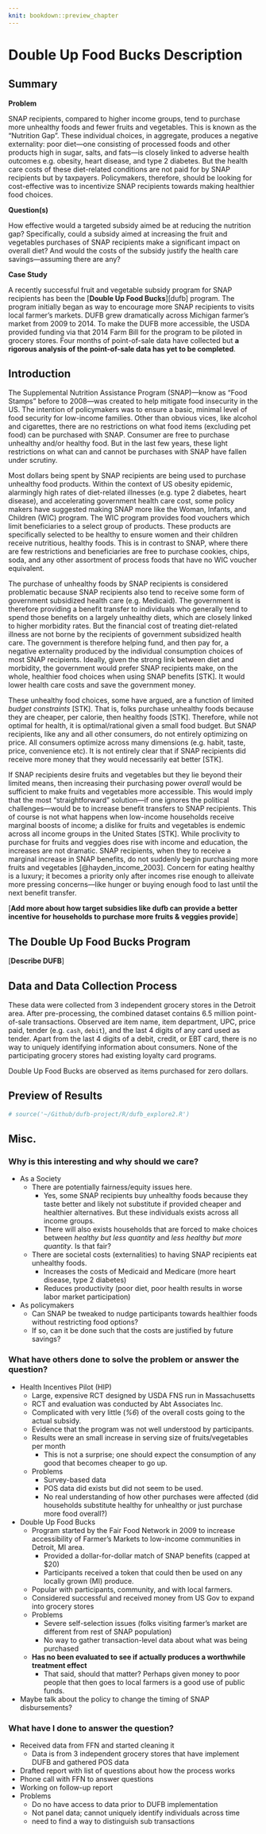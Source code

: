```yaml
---
knit: bookdown::preview_chapter
---
```


# Double Up Food Bucks Description {#DUFB}

## Summary

**Problem**

SNAP recipients, compared to higher income groups, tend to purchase more unhealthy foods and fewer fruits and vegetables. This is known as the "Nutrition Gap". These individual choices, in aggregate, produces a negative externality: poor diet---one consisting of processed foods and other products high in sugar, salts, and fats---is closely linked to adverse health outcomes e.g. obesity, heart disease, and type 2 diabetes. But the health care costs of these diet-related conditions are not paid for by SNAP recipients but by taxpayers. Policymakers, therefore, should be looking for cost-effective was to incentivize SNAP recipients towards making healthier food choices.

**Question(s)**

How effective would a targeted subsidy aimed be at reducing the nutrition gap? Specifically, could a subsidy aimed at increasing the fruit and vegetables purchases of SNAP recipients make a significant impact on overall diet? And would the costs of the subsidy justify the health care savings---assuming there are any?

**Case Study**

A recently successful fruit and vegetable subsidy program for SNAP recipients has been the [**Double Up Food Bucks**][dufb] program. The program initially began as way to encourage more SNAP recipients to visits local farmer's markets. DUFB grew dramatically across Michigan farmer's market from 2009 to 2014. To make the DUFB more accessible, the USDA provided funding via that 2014 Farm Bill for the program to be piloted in grocery stores. Four months of point-of-sale data have collected but **a rigorous analysis of the point-of-sale data has yet to be completed**.


## Introduction

The Supplemental Nutrition Assistance Program (SNAP)---know as "Food Stamps" before to 2008---was created to help mitigate food insecurity in the US. The intention of policymakers was to ensure a basic, minimal level of food security for low-income families. Other than obvious vices, like alcohol and cigarettes, there are no restrictions on what food items (excluding pet food) can be purchased with SNAP. Consumer are free to purchase unhealthy and/or healthy food. But in the last few years, these light restrictions on what can and cannot be purchases with SNAP have fallen under scrutiny.

Most dollars being spent by SNAP recipients are being used to purchase unhealthy food products. Within the context of US obesity epidemic, alarmingly high rates of diet-related illnesses (e.g. type 2 diabetes, heart disease), and accelerating government health care cost, some policy makers have suggested making SNAP more like the Woman, Infants, and Children (WIC) program. The WIC program provides food vouchers which limit beneficiaries to a select group of products. These products are specifically selected to be healthy to ensure women and their children receive nutritious, healthy foods. This is in contrast to SNAP, where there are few restrictions and beneficiaries are free to purchase cookies, chips, soda, and any other assortment of process foods that have no WIC voucher equivalent.

The purchase of unhealthy foods by SNAP recipients is considered problematic because SNAP recipients also tend to receive some form of government subsidized health care (e.g. Medicaid). The government is therefore providing a benefit transfer to individuals who generally tend to spend those benefits on a largely unhealthy diets, which are closely linked to higher morbidity rates. But the financial cost of treating diet-related illness are not borne by the recipients of government subsidized health care. The government is therefore helping fund, and then pay for, a negative externality produced by the individual consumption choices of most SNAP recipients. Ideally, given the strong link between diet and morbidity, the government would prefer SNAP recipients make, on the whole, healthier food choices when using SNAP benefits [STK]. It would lower health care costs and save the government money.

These unhealthy food choices, some have argued, are a function of limited *budget constraints* [STK]. That is, folks purchase unhealthy foods because they are cheaper, per calorie, then healthy foods [STK]. Therefore, while not optimal for health, it is optimal/rational given a small food budget. But SNAP recipients, like any and all other consumers, do not entirely optimizing on price. All consumers optimize across many dimensions (e.g. habit, taste, price, convenience etc). It is not entirely clear that if SNAP recipients did receive more money that they would necessarily eat better [STK].

If SNAP recipients desire fruits and vegetables but they lie beyond their limited means, then increasing their purchasing power *overall* would be sufficient to make fruits and vegetables more accessible. This would imply that the most "straightforward" solution---if one ignores the political challenges---would be to increase benefit transfers to SNAP recipients. This of course is not what happens when low-income households receive marginal boosts of income; a dislike for fruits and vegetables is endemic across all income groups in the United States [STK]. While proclivity to purchase for fruits and veggies does rise with income and education, the increases are not dramatic. SNAP recipients, when they to receive a marginal increase in SNAP benefits, do not suddenly begin purchasing more fruits and vegetables [@hayden_income_2003]. Concern for eating healthy is a luxury; it becomes a priority only after incomes rise enough to alleivate more pressing concerns---like hunger or buying enough food to last until the next benefit transfer.

[**Add more about how target subsidies like dufb can provide a better incentive for households to purchase more fruits & veggies provide**]

## The Double Up Food Bucks Program

[**Describe DUFB**]

## Data and Data Collection Process

These data were collected from 3 independent grocery stores in the Detroit area. After pre-processing, the combined dataset contains 6.5 million point-of-sale transactions. Observed are item name, item department, UPC, price paid, tender (e.g. `cash`, `debit`), and the last 4 digits of any card used as tender. Apart from the last 4 digits of a debit, credit, or EBT card, there is no way to uniquely identifying information about consumers. None of the participating grocery stores had existing loyalty card programs.

Double Up Food Bucks are observed as items purchased for zero dollars.

## Preview of Results

```r
# source('~/Github/dufb-project/R/dufb_explore2.R')
```

## Misc.

### Why is this interesting and why should we care?

* As a Society
    - There are potentially fairness/equity issues here.
        * Yes, some SNAP recipients buy unhealthy foods because they taste better and likely not substitute if provided cheaper and healthier alternatives. But these individuals exists across all income groups.
        * There will also exists households that are forced to make choices between *healthy but less quantity* and *less healthy but more quantity*. Is that fair?
    - There are societal costs (externalities) to having SNAP recipients eat unhealthy foods.
        * Increases the costs of Medicaid and Medicare (more heart disease, type 2 diabetes)
        * Reduces productivity (poor diet, poor health results in worse labor market participation)
* As policymakers
    + Can SNAP be tweaked to nudge participants towards healthier foods without restricting food options?
    + If so, can it be done such that the costs are justified by future savings?

### What have others done to solve the problem or answer the question?

* Health Incentives Pilot (HIP)
    - Large, expensive RCT designed by USDA FNS run in Massachusetts
    - RCT and evaluation was conducted by Abt Associates Inc.
    - Complicated with very little (*%6*) of the overall costs going to the actual subsidy.
    - Evidence that the program was not well understood by participants.
    - Results were an small increase in serving size of fruits/vegetables per month
        + This is not a surprise; one should expect the consumption of any good that becomes cheaper to go up.
    - Problems
        + Survey-based data
        + POS data did exists but did not seem to be used.
        + No real understanding of how other purchases were affected (did households substitute healthy for unhealthy or just purchase more food overall?)
* Double Up Food Bucks
    - Program started by the Fair Food Network in 2009 to increase accessibility of Farmer's Markets to low-income communities in Detroit, MI area.
        + Provided a dollar-for-dollar match of SNAP benefits (capped at $20)
        + Participants received a token that could then be used on any locally grown (MI) produce.
    - Popular with participants, community, and with local farmers.
    - Considered successful and received money from US Gov to expand into grocery stores
    - Problems
        + Severe self-selection issues (folks visiting farmer's market are different from rest of SNAP population)
        + No way to gather transaction-level data about what was being purchased
    - **Has no been evaluated to see if actually produces a worthwhile treatment effect**
        + That said, should that matter? Perhaps given money to poor people that then goes to local farmers is a good use of public funds.
* Maybe talk about the policy to change the timing of SNAP disbursements?

### What have I done to answer the question?

* Received data from FFN and started cleaning it
    - Data is from 3 independent grocery stores that have implement DUFB and gathered POS data
* Drafted report with list of questions about how the process works
* Phone call with FFN to answer questions
* Working on follow-up report
* Problems
    - Do no have access to data prior to DUFB implementation
    - Not panel data; cannot uniquely identify individuals across time
    - need to find a way to distinguish sub transactions